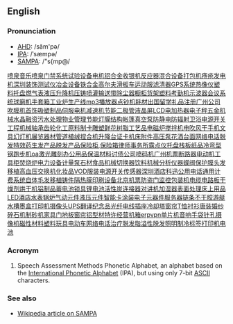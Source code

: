 ==English==
===Pronunciation===
*[[w:AHD|AHD]]: /săm'pə/
*[[w:International_Phonetic_Alphabet|IPA]]: /ˈsæmpə/
*[[w:SAMPA|SAMPA]]: /"s{mp@/
[http://www22.voip99.com ][http://a68.voip99.com 喷泉][http://a69.voip99.com 音乐喷泉][http://a70.voip99.com 门禁系统][http://a76.voip99.com 试验设备][http://a77.voip99.com 电机][http://a78.voip99.com 铝合金][http://a79.voip99.com 收银机][http://a86.voip99.com 反应器][http://a87.voip99.com 混合设备][http://a88.voip99.com ][http://w21.voip99.net 打包机][http://w22.voip99.net 痔疮][http://w23.voip99.net 发电机][http://w24.voip99.net 深圳装饰][http://w25.voip99.net ][http://c02.voip99.net 测试仪][http://c19.voip99.net 冶金设备][http://c20.voip99.net 铁合金][http://c21.voip99.net 高尔夫][http://c22.voip99.net 滑板车][http://c23.voip99.net 运动服][http://c24.voip99.net 滤清器][http://c25.voip99.net GPS系统][http://c103.voip99.net 热像仪][http://c104.voip99.net 塑料托盘][http://c112.voip99.net 燃气表][http://c113.voip99.net 液压升降机][http://b03.zhiliaotuofa.com ][http://c105.voip99.net 压铸][http://c106.voip99.net 喷灌][http://c107.voip99.net 输送带][http://c108.voip99.net ][http://b08.zhiliaotuofa.com ][http://c148.voip99.net 除尘器][http://c149.voip99.net 橱柜][http://a40.voip99.com 货架][http://a41.voip99.com ][http://b33.zhiliaotuofa.com 塑料][http://b34.zhiliaotuofa.com ][http://kaoqinji.voip99.com 考勤机][http://c01.voip99.net 示波器][http://c02.voip99.net ][http://c97.voip99.net 会议系统][http://c98.voip99.net 球磨机][http://c99.voip99.net 手套箱][http://c100.voip99.net ][http://c79.voip99.net 工业炉][http://c80.voip99.net 生产线][http://c77.voip99.net ][http://a58.voip99.com mp3播放器][http://a59.voip99.com 点钞机][http://a60.voip99.com 耗材][http://a61.voip99.com 出国留学][http://a62.voip99.com 礼品][http://a63.voip99.com ][http://c150.voip99.net ][http://a19.voip99.com 注册广州公司][http://b50.zhiliaotuofa.com 吹膜机][http://b51.zhiliaotuofa.com ][http://b54.zhiliaotuofa.com 首饰][http://b55.zhiliaotuofa.com ][http://aaa08.zhiliaotuofa.com 吸塑制品][http://aaa09.zhiliaotuofa.com 伺服电机][http://b08.zhiliaotuofa.com 减速机][http://b09.zhiliaotuofa.com 节能][http://b10.zhiliaotuofa.com 二极管][http://b11.zhiliaotuofa.com 液晶屏][http://b12.zhiliaotuofa.com LCD][http://b13.zhiliaotuofa.com ][http://c64.voip99.net 电加热器][http://c65.voip99.net 电子秤][http://c66.voip99.net ][http://c151.voip99.net 五金机械][http://shuijing.zhiliaotuofa.com 水晶][http://rongzi.voip99.net 融资][http://chuli.zhiliaotuofa.com 污水处理][http://wuye.zhiliaotuofa.com 物业管理][http://aaa20.zhiliaotuofa.com 节能灯][http://aaa21.zhiliaotuofa.com ][http://c134.voip99.net 膜结构][http://c135.voip99.net 帐篷][http://c136.voip99.net 真空泵][http://c137.voip99.net ][http://b31.zhiliaotuofa.com 防静电][http://b32.zhiliaotuofa.com 防辐射][http://b39.zhiliaotuofa.com ][http://b77.zhiliaotuofa.com 卫浴][http://a45.voip99.com 电源][http://a46.voip99.com 开关][http://a51.voip99.com 工程机械][http://a52.voip99.com 轴承][http://a53.voip99.com 齿轮][http://a54.voip99.com 化工原料][http://a55.voip99.com ][http://a01.voip99.com 制卡][http://a02.voip99.com ][http://b60.zhiliaotuofa.com 雕塑][http://b61.zhiliaotuofa.com 鲜花][http://b62.zhiliaotuofa.com 树脂工艺品][http://b63.zhiliaotuofa.com 电磁炉][http://b64.zhiliaotuofa.com 搅拌机][http://b65.zhiliaotuofa.com ][http://c07.voip99.net 电吹风][http://c08.voip99.net 干手机][http://c09.voip99.net 文具][http://c10.voip99.net 幻灯机][http://c11.voip99.net ][http://b92.zhiliaotuofa.com 展览器材][http://b93.zhiliaotuofa.com ][http://c63.voip99.net 管道][http://c73.voip99.net 植绒][http://c74.voip99.net 捏合机][http://c75.voip99.net 升降台][http://c100.voip99.net 证卡][http://c101.voip99.net 机床附件][http://c102.voip99.net 高压泵][http://c103.voip99.net ][http://b78.zhiliaotuofa.com 花洒][http://b79.zhiliaotuofa.com 台面][http://c129.voip99.net ][http://w32.voip99.net 网络电话][http://w44.voip99.net 脱发特效药][http://w45.voip99.net 生发产品脱发产品][http://www22.voip99.com 保险柜,保险箱][http://www26.voip99.com ][http://a20.voip99.com 律师事务所][http://a73.voip99.com 露点仪][http://a74.voip99.com 托盘][http://a75.voip99.com 栈板][http://a76.voip99.com ][http://b58.zhiliaotuofa.com ][http://c85.voip99.net 纸品][http://c86.voip99.net 冷弯型钢][http://c87.voip99.net ][http://c77.voip99.net ][http://c37.voip99.net ][http://c50.voip99.net 跑步机][http://c5.1voip99.net oa][http://c52.voip99.net 激光雕刻][http://c53.voip99.net ][http://c76.voip99.net ][http://a45.voip99.com ][http://c37.voip99.net 办公用品][http://c38.voip99.net 保温材料][http://c40.voip99.net ][http://a03.voip99.com 讨债公司][http://a04.voip99.com 喷码机][http://a10.voip99.com 广州机票][http://aaa21.zhiliaotuofa.com 断路器][http://aaa22.zhiliaotuofa.com 电动机][http://aaa35.zhiliaotuofa.com ][http://a16.voip99.com ][http://c114.voip99.net 工具柜][http://c115.voip99.net 焚烧炉][http://c116.voip99.net 电力设备][http://c117.voip99.net 计量泵][http://c123.voip99.net 石材][http://c124.voip99.net 食品机械][http://c125.voip99.net 切换器][http://c138.voip99.net 饮料机械][http://c139.voip99.net 分析仪器][http://c140.voip99.net 蝶阀][http://c141.voip99.net 保护膜][http://c142.voip99.net ][http://w48.voip99.net 头发移植][http://w52.voip99.net 高血压][http://w53.voip99.net 交换机][http://w59.voip99.net 化妆品][http://c40.voip99.net VOD][http://c41.voip99.net 服装][http://c42.voip99.net ][http://a47.voip99.com 电源开关][http://ww3.voip99.net 传感器][http://ww4.voip99.net ][http://jiudian.voip99.net 深圳酒店][http://www.shuangchuang.com/product/ip_super.htm 科迅公用电话通用计费系统][http://www.voip99.com/bbs/ ][http://w49.voip99.net 自体毛发移植][http://w50.voip99.net ][http://a100.voip99.com 铸件][http://b01.zhiliaotuofa.com ][http://a24.voip99.com 隔热膜][http://a25.voip99.com ][http://a90.voip99.com 印刷设备][http://a91.voip99.com ][http://a09.voip99.com 北京机票][http://a10.voip99.com ][http://b58.zhiliaotuofa.com ][http://a66.voip99.com ][http://w72.voip99.net 防盗门][http://w71.voip99.net 监控][http://w73.voip99.net 包装机][http://w74.voip99.net 电缆][http://www39.voip99.com 电路板][http://www40.voip99.com 干燥剂][http://aaa47.zhiliaotuofa.com ][http://c121.voip99.net 烘干机][http://c122.voip99.net ][http://aaa29.zhiliaotuofa.com 铝制品][http://aaa30.zhiliaotuofa.com 蓄电池][http://aaa31.zhiliaotuofa.com 锁具][http://aaa32.zhiliaotuofa.com 锂电池][http://aaa33.zhiliaotuofa.com ][http://aaa13.zhiliaotuofa.com 活性炭][http://aaa18.zhiliaotuofa.com 连接器][http://ww2.voip99.net 对讲机][http://ww3.voip99.net ][http://c49.voip99.net 加湿器][http://www33.voip99.com 表面处理][http://www34.voip99.com 床上用品][http://www35.voip99.com ][http://w17.voip99.net LED][http://w18.voip99.net 酒店][http://w19.voip99.net 水表][http://w20.voip99.net 锅炉][http://b03.zhiliaotuofa.com 气动元件][http://b04.zhiliaotuofa.com 液压元件][http://b05.zhiliaotuofa.com ][http://c26.voip99.net 智能卡][http://c27.voip99.net ][http://www31.voip99.com 涂装][http://www32.voip99.com ][http://ww4.voip99.net 电子元器件][http://a98.voip99.com 服务器][http://a99.voip99.com 链条][http://c27.voip99.net 不干胶][http://c28.voip99.net 游艇][http://b76.zhiliaotuofa.com 水槽][http://b88.zhiliaotuofa.com 墨盒][http://b89.zhiliaotuofa.com 打印机][http://b90.zhiliaotuofa.com 摄像头][http://b91.zhiliaotuofa.com UPS][http://b96.zhiliaotuofa.com 翻译][http://b58.zhiliaotuofa.com 纪念品][http://b59.zhiliaotuofa.com ][http://b28.zhiliaotuofa.com 光纤][http://b29.zhiliaotuofa.com 电线][http://b30.zhiliaotuofa.com 插座][http://c122.voip99.net 冷却塔][http://c123.voip99.net ][http://b83.zhiliaotuofa.com 窗帘][http://b84.zhiliaotuofa.com T恤][http://b85.zhiliaotuofa.com 衬衫][http://b86.zhiliaotuofa.com 唐装][http://b87.zhiliaotuofa.com 婚纱][http://b88.zhiliaotuofa.com ][http://c56.voip99.net 碎石机][http://c57.voip99.net 制砂机][http://c58.voip99.net ][http://b68.zhiliaotuofa.com 家具][http://b69.zhiliaotuofa.com 门][http://b70.zhiliaotuofa.com 地板][http://b71.zhiliaotuofa.com 窗帘][http://b72.zhiliaotuofa.com 铝型材][http://b73.zhiliaotuofa.com ][http://c68.voip99.net 特许经营][http://c69.voip99.net ][http://b80.zhiliaotuofa.com ][http://a25.voip99.com 机箱][http://a26.voip99.com erp][http://a27.voip99.com vpn][http://a42.voip99.com 单片机][http://a43.voip99.com 音响][http://a44.voip99.com 手袋][http://a55.voip99.com ][http://aaa05.zhiliaotuofa.com 针孔摄像机][http://aaa06.zhiliaotuofa.com ][http://aaa28.zhiliaotuofa.com 磁性材料][http://aaa33.zhiliaotuofa.com 塑料玩具][http://aaa34.zhiliaotuofa.com 电动车][http://aaa35.zhiliaotuofa.com ][http://w37.voip99.net 网络电话][http://w38.voip99.net 治疗脱发][http://w43.voip99.net 脂溢性脱发][http://w44.voip99.net ][http://www29.voip99.com 照明][http://www30.voip99.com 制冷][http://a17.voip99.com ][http://a41.voip99.com 标签打印机][http://a42.voip99.com ][http://b26.zhiliaotuofa.com 电池]

===Acronym===
#Speech Assessment Methods Phonetic Alphabet, an alphabet based on the [[International Phonetic Alphabet]] (IPA), but using only 7-bit [[ASCII]] characters.

===See also===
*[[w:SAMPA|Wikipedia article on SAMPA]]